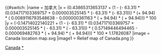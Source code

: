 {{#switch:{{{1}}}
|name  = 加拿大
|x = (0.43865313653137 + (1 - ({{{2}}}- 63.31) * (0.034717103369757 + 0.000003525145 * ({{{2}}}- 63.31) * ({{{2}}}- 63.31))) * ({{{3}}}+ 94.94) * ( 0.0089116793548638 - 0.000000361163 * ({{{3}}} + 94.94) * ({{{3}}} + 94.94))) * 100
|y  = (-0.14714022140221 + (1  - ({{{2}}}- 63.31) * (0.034717103369757 + 0.000003525145 * ({{{2}}} - 63.31) * ({{{2}}} - 63.31))) * ( 0.57149446494465 - 0.000069482763 * ({{{3}}} + 94.94) * ({{{3}}} + 94.94))) * 100 * 1.17826087
|image  = Canada location map.svg
|image1 = Relief map of Canada.png
}}<noinclude>{{Location map/Info|Canada}}
{{Documentation}}
[[Category:地理位置圖模板|Canada]]
[[Category:加拿大地理位置圖模板|*]]
</noinclude>